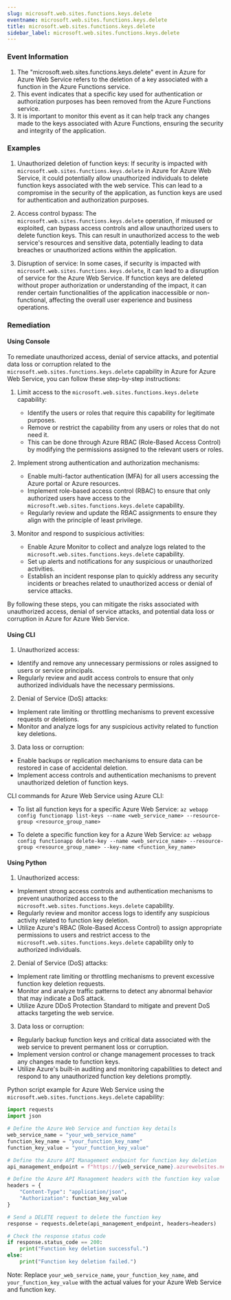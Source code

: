 ```yaml
--- 
slug: microsoft.web.sites.functions.keys.delete
eventname: microsoft.web.sites.functions.keys.delete
title: microsoft.web.sites.functions.keys.delete
sidebar_label: microsoft.web.sites.functions.keys.delete
---
```

                       
### Event Information

1. The "microsoft.web.sites.functions.keys.delete" event in Azure for Azure Web Service refers to the deletion of a key associated with a function in the Azure Functions service.
2. This event indicates that a specific key used for authentication or authorization purposes has been removed from the Azure Functions service.
3. It is important to monitor this event as it can help track any changes made to the keys associated with Azure Functions, ensuring the security and integrity of the application.


### Examples

1. Unauthorized deletion of function keys: If security is impacted with `microsoft.web.sites.functions.keys.delete` in Azure for Azure Web Service, it could potentially allow unauthorized individuals to delete function keys associated with the web service. This can lead to a compromise in the security of the application, as function keys are used for authentication and authorization purposes.

2. Access control bypass: The `microsoft.web.sites.functions.keys.delete` operation, if misused or exploited, can bypass access controls and allow unauthorized users to delete function keys. This can result in unauthorized access to the web service's resources and sensitive data, potentially leading to data breaches or unauthorized actions within the application.

3. Disruption of service: In some cases, if security is impacted with `microsoft.web.sites.functions.keys.delete`, it can lead to a disruption of service for the Azure Web Service. If function keys are deleted without proper authorization or understanding of the impact, it can render certain functionalities of the application inaccessible or non-functional, affecting the overall user experience and business operations.

### Remediation

#### Using Console

To remediate unauthorized access, denial of service attacks, and potential data loss or corruption related to the `microsoft.web.sites.functions.keys.delete` capability in Azure for Azure Web Service, you can follow these step-by-step instructions:

1. Limit access to the `microsoft.web.sites.functions.keys.delete` capability:
   - Identify the users or roles that require this capability for legitimate purposes.
   - Remove or restrict the capability from any users or roles that do not need it.
   - This can be done through Azure RBAC (Role-Based Access Control) by modifying the permissions assigned to the relevant users or roles.

2. Implement strong authentication and authorization mechanisms:
   - Enable multi-factor authentication (MFA) for all users accessing the Azure portal or Azure resources.
   - Implement role-based access control (RBAC) to ensure that only authorized users have access to the `microsoft.web.sites.functions.keys.delete` capability.
   - Regularly review and update the RBAC assignments to ensure they align with the principle of least privilege.

3. Monitor and respond to suspicious activities:
   - Enable Azure Monitor to collect and analyze logs related to the `microsoft.web.sites.functions.keys.delete` capability.
   - Set up alerts and notifications for any suspicious or unauthorized activities.
   - Establish an incident response plan to quickly address any security incidents or breaches related to unauthorized access or denial of service attacks.

By following these steps, you can mitigate the risks associated with unauthorized access, denial of service attacks, and potential data loss or corruption in Azure for Azure Web Service.

#### Using CLI

1. Unauthorized access:
- Identify and remove any unnecessary permissions or roles assigned to users or service principals.
- Regularly review and audit access controls to ensure that only authorized individuals have the necessary permissions.

2. Denial of Service (DoS) attacks:
- Implement rate limiting or throttling mechanisms to prevent excessive requests or deletions.
- Monitor and analyze logs for any suspicious activity related to function key deletions.

3. Data loss or corruption:
- Enable backups or replication mechanisms to ensure data can be restored in case of accidental deletion.
- Implement access controls and authentication mechanisms to prevent unauthorized deletion of function keys.

CLI commands for Azure Web Service using Azure CLI:
- To list all function keys for a specific Azure Web Service:
  `az webapp config functionapp list-keys --name <web_service_name> --resource-group <resource_group_name>`

- To delete a specific function key for a Azure Web Service:
  `az webapp config functionapp delete-key --name <web_service_name> --resource-group <resource_group_name> --key-name <function_key_name>`

#### Using Python

1. Unauthorized access:
- Implement strong access controls and authentication mechanisms to prevent unauthorized access to the `microsoft.web.sites.functions.keys.delete` capability.
- Regularly review and monitor access logs to identify any suspicious activity related to function key deletion.
- Utilize Azure's RBAC (Role-Based Access Control) to assign appropriate permissions to users and restrict access to the `microsoft.web.sites.functions.keys.delete` capability only to authorized individuals.

2. Denial of Service (DoS) attacks:
- Implement rate limiting or throttling mechanisms to prevent excessive function key deletion requests.
- Monitor and analyze traffic patterns to detect any abnormal behavior that may indicate a DoS attack.
- Utilize Azure DDoS Protection Standard to mitigate and prevent DoS attacks targeting the web service.

3. Data loss or corruption:
- Regularly backup function keys and critical data associated with the web service to prevent permanent loss or corruption.
- Implement version control or change management processes to track any changes made to function keys.
- Utilize Azure's built-in auditing and monitoring capabilities to detect and respond to any unauthorized function key deletions promptly.

Python script example for Azure Web Service using the `microsoft.web.sites.functions.keys.delete` capability:

```python
import requests
import json

# Define the Azure Web Service and function key details
web_service_name = "your_web_service_name"
function_key_name = "your_function_key_name"
function_key_value = "your_function_key_value"

# Define the Azure API Management endpoint for function key deletion
api_management_endpoint = f"https://{web_service_name}.azurewebsites.net/admin/functions/{function_key_name}"

# Define the Azure API Management headers with the function key value
headers = {
    "Content-Type": "application/json",
    "Authorization": function_key_value
}

# Send a DELETE request to delete the function key
response = requests.delete(api_management_endpoint, headers=headers)

# Check the response status code
if response.status_code == 200:
    print("Function key deletion successful.")
else:
    print("Function key deletion failed.")
```

Note: Replace `your_web_service_name`, `your_function_key_name`, and `your_function_key_value` with the actual values for your Azure Web Service and function key.


 